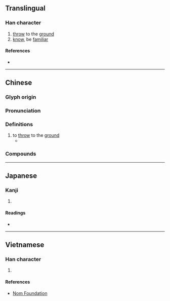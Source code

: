 {{also|掼}}
{{character info/new}}
==Translingual==

===Han character===
{{Han char|rn=64|rad=手|as=11|sn=14|four=55086|canj=QWJC|ids=⿰扌貫}}

# [[throw]] to the [[ground]]
# [[know]], be [[familiar]]

====References====
* {{Han ref|kx=0450.050|dkj=12591|dj=0800.240|hdz=31951.020|uh=645C|ud=25692|bh=E1E8|bd=57832}}

----

==Chinese==
{{zh-forms|s=掼}}

===Glyph origin===
{{Han etym}}
{{Han compound|手|貫|ls=psc|c1=s|c2=p|t1=hand}}

===Pronunciation===
{{zh-pron
|m=guàn
|c=gwaan3
|mc=y
|oc=y
|cat=v
}}

===Definitions===
{{zh-hanzi}}

# to [[throw]] to the [[ground]]
#* {{zh-x|你 從 她 手 中 奪 下 一 塊 錢，如同 捧-著[着]{zhe} 寶貝 似{sì}的 直奔 空{kòng}地，正好 輪到 ^阿-海 坐莊，你 鑽{zuān}進 人堆，把 一 塊 錢 摜 在 地下，大家 都 笑 了 起來。|ref='''28 August 1991''', {{w|Kuo Cheng}}, God's Dice 上帝的骰子, 中國時報|3=M-TW}}

===Compounds===
{{zh-der|摜壓|摜交|摜紗帽|摜碎|摜打}}

----

==Japanese==

===Kanji===
{{ja-kanji|grade=|rs=手11}}

# {{rfdef|ja|sort=手11}}

====Readings====
* {{ja-readings|on=[[かん]] (kan)|kun=[[ならう]] (narau)}}

----

==Vietnamese==

===Han character===
{{vi-hantu|rs=手11|quán}}

# {{rfdef|vi|sort=手11}}

====References====
* [http://nomfoundation.org/common/nom_details.php?codepoint=645c Nom Foundation]